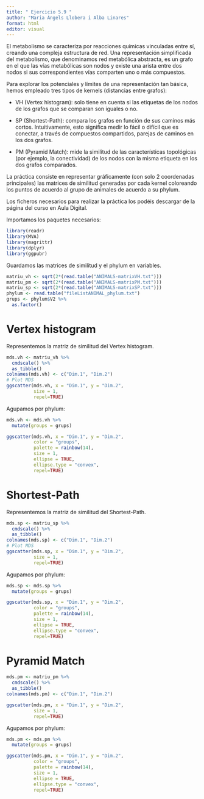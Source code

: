 ```yaml
---
title: " Ejercicio 5.9 "
author: "Maria Àngels Llobera i Alba Linares"
format: html
editor: visual
---
```

El metabolismo se caracteriza por reacciones químicas vinculadas entre sí, creando una compleja estructura de red. Una representación simplificada del metabolismo, que denominamos red metabólica abstracta, es un grafo en el que las vías metabólicas son nodos y existe una arista entre dos nodos si sus correspondientes vías comparten uno o más compuestos.

Para explorar los potenciales y límites de una representación tan básica, hemos empleado tres tipos de kernels (distancias entre grafos):

- VH (Vertex histogram): solo tiene en cuenta si las etiquetas de los nodos de los grafos que se comparan son iguales o no.

- SP (Shortest-Path): compara los grafos en función de sus caminos más cortos. Intuitivamente, esto significa medir lo fácil o difícil que es conectar, a través de compuestos compartidos, parejas de caminos en los dos grafos.

- PM (Pyramid Match): mide la similitud de las características topológicas (por ejemplo, la conectividad) de los nodos con la misma etiqueta en los dos grafos comparados.

La práctica consiste en representar gráficamente (con solo 2 coordenadas principales) las matrices de similitud generadas por cada kernel coloreando los puntos de acuerdo al grupo de animales de acuerdo a su phylum.

Los ficheros necesarios para realizar la práctica los podéis descargar de la página del curso en Aula Digital.

Importamos los paquetes necesarios:
```r
library(readr)
library(MVA)
library(magrittr)
library(dplyr)
library(ggpubr)
```
Guardamos las matrices de similitud y el phylum en variables.
```r
matriu_vh <- sqrt(2*(read.table("ANIMALS-matrixVH.txt")))
matriu_pm <- sqrt(2*(read.table("ANIMALS-matrixPM.txt")))
matriu_sp <- sqrt(2*(read.table("ANIMALS-matrixSP.txt")))
phylum <- read.table("fileListANIMAL_phylum.txt")
grups <- phylum$V2 %>%
  as.factor()
```

# Vertex histogram
Representemos la matriz de similitud del Vertex histogram.


```r
mds.vh <- matriu_vh %>% 
  cmdscale() %>%
  as_tibble()
colnames(mds.vh) <- c("Dim.1", "Dim.2")
# Plot MDS
ggscatter(mds.vh, x = "Dim.1", y = "Dim.2", 
          size = 1,
          repel=TRUE)
```
Agupamos por phylum:
```r
mds.vh <- mds.vh %>%
  mutate(groups = grups)

ggscatter(mds.vh, x = "Dim.1", y = "Dim.2", 
          color = "groups",
          palette = rainbow(14),
          size = 1, 
          ellipse = TRUE,
          ellipse.type = "convex",
          repel=TRUE)
```
# Shortest-Path
Representemos la matriz de similitud del Shortest-Path.

```r
mds.sp <- matriu_sp %>% 
  cmdscale() %>%
  as_tibble()
colnames(mds.sp) <- c("Dim.1", "Dim.2")
# Plot MDS
ggscatter(mds.sp, x = "Dim.1", y = "Dim.2", 
          size = 1,
          repel=TRUE)
```

Agupamos por phylum:
```r

mds.sp <- mds.sp %>%
  mutate(groups = grups)

ggscatter(mds.sp, x = "Dim.1", y = "Dim.2", 
          color = "groups",
          palette = rainbow(14),
          size = 1, 
          ellipse = TRUE,
          ellipse.type = "convex",
          repel=TRUE)
```
# Pyramid Match
```r
mds.pm <- matriu_pm %>% 
  cmdscale() %>%
  as_tibble()
colnames(mds.pm) <- c("Dim.1", "Dim.2")

ggscatter(mds.pm, x = "Dim.1", y = "Dim.2", 
          size = 1,
          repel=TRUE)
```

Agupamos por phylum:
```r


mds.pm <- mds.pm %>%
  mutate(groups = grups)

ggscatter(mds.pm, x = "Dim.1", y = "Dim.2", 
          color = "groups",
          palette = rainbow(14),
          size = 1, 
          ellipse = TRUE,
          ellipse.type = "convex",
          repel=TRUE)
```